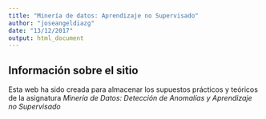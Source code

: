 ```yaml
---
title: "Minería de datos: Aprendizaje no Supervisado"
author: "joseangeldiazg"
date: "13/12/2017"
output: html_document
---
```


## Información sobre el sitio

Esta web ha sido creada para almacenar los supuestos prácticos y teóricos de la asignatura *Minería de Datos: Detección de Anomalías y Aprendizaje no Supervisado*
